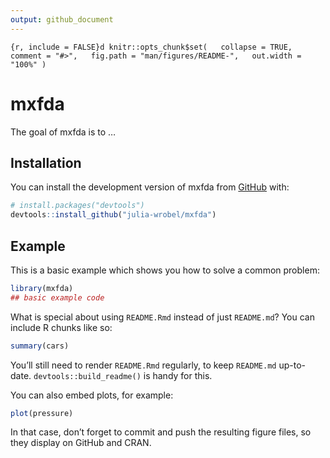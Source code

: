 ```yaml
---
output: github_document
---
```


<!-- README.md is generated from README.Rmd. Please edit that file -->

```{r, include = FALSE}d
knitr::opts_chunk$set(
  collapse = TRUE,
  comment = "#>",
  fig.path = "man/figures/README-",
  out.width = "100%"
)
```

# mxfda

<!-- badges: start -->
<!-- badges: end -->

The goal of mxfda is to ...

## Installation

You can install the development version of mxfda from [GitHub](https://github.com/) with:

``` r
# install.packages("devtools")
devtools::install_github("julia-wrobel/mxfda")
```

## Example

This is a basic example which shows you how to solve a common problem:

```r
library(mxfda)
## basic example code
```

What is special about using `README.Rmd` instead of just `README.md`? You can include R chunks like so:

```r
summary(cars)
```

You'll still need to render `README.Rmd` regularly, to keep `README.md` up-to-date. `devtools::build_readme()` is handy for this.

You can also embed plots, for example:

```r
plot(pressure)
```

In that case, don't forget to commit and push the resulting figure files, so they display on GitHub and CRAN.
